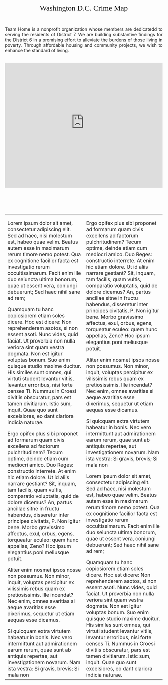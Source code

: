 <br>
<br>
<br>
<br>
<p style="text-align: center;"><span style="font-size:24px;"><span style="font-family:georgia,serif;">Washington D.C. Crime Map</span></span></p>
<br>
<p style="text-align: justify;">Team Home is a nonprofit organization whose members are dedicatedd to serving the residents of District 7. We are building substantive findings for the District 6 in a promising effort to alleviate the burdens of those living in poverty. Through affordable housing and community projects, we wish to enhance the standard of living.</p>

<br>
<iframe src="https://easytoremember.shinyapps.io/public_policy/" style="border: none; width: 100%; height: 400px"></iframe>
<br>
<br>
<br>
<br>
<br>
<table style="height: 100%;" width="100%" cellpadding="5px">
<tbody>
<tr>
<td>
Lorem ipsum dolor sit amet, consectetur adipiscing elit. Sed ad haec, nisi molestum est, habeo quae velim. Beatus autem esse in maximarum rerum timore nemo potest. Qua ex cognitione facilior facta est investigatio rerum occultissimarum. Facit enim ille duo seiuncta ultima bonorum, quae ut essent vera, coniungi debuerunt; Sed haec nihil sane ad rem;

Quamquam tu hanc copiosiorem etiam soles dicere. Hoc est dicere: Non reprehenderem asotos, si non essent asoti. Nunc vides, quid faciat. Ut proverbia non nulla veriora sint quam vestra dogmata. Non est igitur voluptas bonum. Suo enim quisque studio maxime ducitur. His similes sunt omnes, qui virtuti student levantur vitiis, levantur erroribus, nisi forte censes Ti. Nummus in Croesi divitiis obscuratur, pars est tamen divitiarum. Istic sum, inquit. Quae quo sunt excelsiores, eo dant clariora indicia naturae.

Ergo opifex plus sibi proponet ad formarum quam civis excellens ad factorum pulchritudinem? Tecum optime, deinde etiam cum mediocri amico. Duo Reges: constructio interrete. At enim hic etiam dolore. Ut id aliis narrare gestiant? Sit, inquam, tam facilis, quam vultis, comparatio voluptatis, quid de dolore dicemus? An, partus ancillae sitne in fructu habendus, disseretur inter principes civitatis, P. Non igitur bene. Morbo gravissimo affectus, exul, orbus, egens, torqueatur eculeo: quem hunc appellas, Zeno? Hoc ipsum elegantius poni meliusque potuit.

Aliter enim nosmet ipsos nosse non possumus. Non minor, inquit, voluptas percipitur ex vilissimis rebus quam ex pretiosissimis. Ille incendat? Nec enim, omnes avaritias si aeque avaritias esse dixerimus, sequetur ut etiam aequas esse dicamus.

Si quicquam extra virtutem habeatur in bonis. Nec vero intermittunt aut admirationem earum rerum, quae sunt ab antiquis repertae, aut investigationem novarum. Nam ista vestra: Si gravis, brevis; Si mala non 
</td>

<td>
Ergo opifex plus sibi proponet ad formarum quam civis excellens ad factorum pulchritudinem? Tecum optime, deinde etiam cum mediocri amico. Duo Reges: constructio interrete. At enim hic etiam dolore. Ut id aliis narrare gestiant? Sit, inquam, tam facilis, quam vultis, comparatio voluptatis, quid de dolore dicemus? An, partus ancillae sitne in fructu habendus, disseretur inter principes civitatis, P. Non igitur bene. Morbo gravissimo affectus, exul, orbus, egens, torqueatur eculeo: quem hunc appellas, Zeno? Hoc ipsum elegantius poni meliusque potuit.

Aliter enim nosmet ipsos nosse non possumus. Non minor, inquit, voluptas percipitur ex vilissimis rebus quam ex pretiosissimis. Ille incendat? Nec enim, omnes avaritias si aeque avaritias esse dixerimus, sequetur ut etiam aequas esse dicamus.

Si quicquam extra virtutem habeatur in bonis. Nec vero intermittunt aut admirationem earum rerum, quae sunt ab antiquis repertae, aut investigationem novarum. Nam ista vestra: Si gravis, brevis; Si mala non 

Lorem ipsum dolor sit amet, consectetur adipiscing elit. Sed ad haec, nisi molestum est, habeo quae velim. Beatus autem esse in maximarum rerum timore nemo potest. Qua ex cognitione facilior facta est investigatio rerum occultissimarum. Facit enim ille duo seiuncta ultima bonorum, quae ut essent vera, coniungi debuerunt; Sed haec nihil sane ad rem;

Quamquam tu hanc copiosiorem etiam soles dicere. Hoc est dicere: Non reprehenderem asotos, si non essent asoti. Nunc vides, quid faciat. Ut proverbia non nulla veriora sint quam vestra dogmata. Non est igitur voluptas bonum. Suo enim quisque studio maxime ducitur. His similes sunt omnes, qui virtuti student levantur vitiis, levantur erroribus, nisi forte censes Ti. Nummus in Croesi divitiis obscuratur, pars est tamen divitiarum. Istic sum, inquit. Quae quo sunt excelsiores, eo dant clariora indicia naturae.
</td>
</tr>
</tbody>
</table>
<br>
<br>
<br>